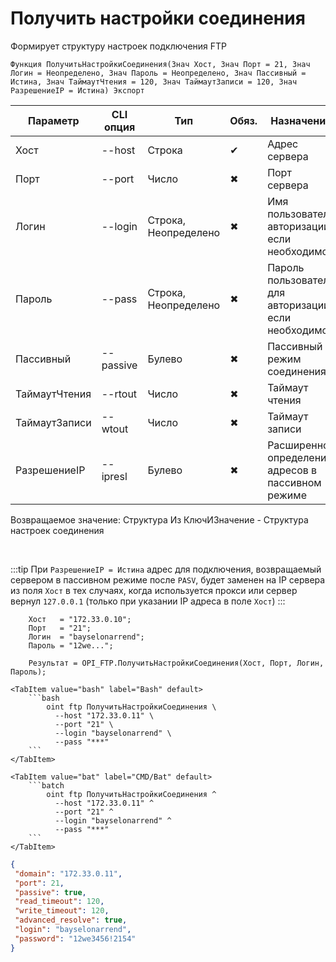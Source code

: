 ﻿---
sidebar_position: 7
description: Получить настройки соединения и другие функции для работы с FTP в Открытом пакете интеграций - бесплатной open-source библиотеке интеграций для 1С:Предприятие 8, OneScript и CLI
keywords: [1C, 1С, 1С:Предприятие, 1С:Предприятие 8.3, API, Интеграция, Сервисы, Обмен, OneScript, CLI, FTP]
---


# Получить настройки соединения
 Формирует структуру настроек подключения FTP



`Функция ПолучитьНастройкиСоединения(Знач Хост, Знач Порт = 21, Знач Логин = Неопределено, Знач Пароль = Неопределено, Знач Пассивный = Истина, Знач ТаймаутЧтения = 120, Знач ТаймаутЗаписи = 120, Знач РазрешениеIP = Истина) Экспорт`

  | Параметр | CLI опция | Тип | Обяз. | Назначение |
  |-|-|-|-|-|
  | Хост | --host | Строка | &#x2714; | Адрес сервера |
  | Порт | --port | Число | &#x2716; | Порт сервера |
  | Логин | --login | Строка, Неопределено | &#x2716; | Имя пользователя авторизации, если необходимо |
  | Пароль | --pass | Строка, Неопределено | &#x2716; | Пароль пользователя для авторизации, если необходимо |
  | Пассивный | --passive | Булево | &#x2716; | Пассивный режим соединения |
  | ТаймаутЧтения | --rtout | Число | &#x2716; | Таймаут чтения |
  | ТаймаутЗаписи | --wtout | Число | &#x2716; | Таймаут записи |
  | РазрешениеIP | --ipresl | Булево | &#x2716; | Расширенное определение адресов в пассивном режиме |

  
  Возвращаемое значение:   Структура Из КлючИЗначение - Структура настроек соединения

<br/>

:::tip
При `РазрешениеIP = Истина` адрес для подключения, возвращаемый сервером в пассивном режиме после `PASV`, будет заменен на IP сервера из поля `Хост` в тех случаях, когда используется прокси или сервер вернул `127.0.0.1` (только при указании IP адреса в поле `Хост`)
:::
<br/>



```bsl title="Пример использования для 1С:Предприятие/OneScript"
    Хост   = "172.33.0.10";
    Порт   = "21";
    Логин  = "bayselonarrend";
    Пароль = "12we...";

    Результат = OPI_FTP.ПолучитьНастройкиСоединения(Хост, Порт, Логин, Пароль);
```
    

 <Tabs>
  
    <TabItem value="bash" label="Bash" default>
        ```bash
            oint ftp ПолучитьНастройкиСоединения \
              --host "172.33.0.11" \
              --port "21" \
              --login "bayselonarrend" \
              --pass "***"
        ```
    </TabItem>
  
    <TabItem value="bat" label="CMD/Bat" default>
        ```batch
            oint ftp ПолучитьНастройкиСоединения ^
              --host "172.33.0.11" ^
              --port "21" ^
              --login "bayselonarrend" ^
              --pass "***"
        ```
    </TabItem>
</Tabs>


```json title="Результат"
{
 "domain": "172.33.0.11",
 "port": 21,
 "passive": true,
 "read_timeout": 120,
 "write_timeout": 120,
 "advanced_resolve": true,
 "login": "bayselonarrend",
 "password": "12we3456!2154"
}
```
